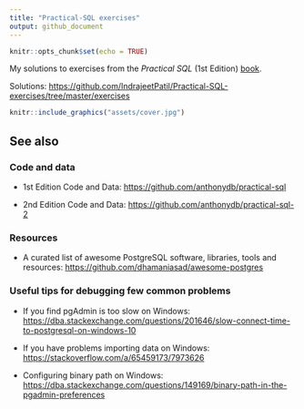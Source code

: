 ```yaml
---
title: "Practical-SQL exercises"
output: github_document
---
```


```r
knitr::opts_chunk$set(echo = TRUE)
```

My solutions to exercises from the _Practical SQL_ (1st Edition) [book](https://nostarch.com/practicalSQL).

Solutions: <https://github.com/IndrajeetPatil/Practical-SQL-exercises/tree/master/exercises>

```r
knitr::include_graphics("assets/cover.jpg")
```

## See also

### Code and data

- 1st Edition Code and Data: <https://github.com/anthonydb/practical-sql>

- 2nd Edition Code and Data: <https://github.com/anthonydb/practical-sql-2>

### Resources

- A curated list of awesome PostgreSQL software, libraries, tools and resources: <https://github.com/dhamaniasad/awesome-postgres>

### Useful tips for debugging few common problems

- If you find pgAdmin is too slow on Windows: <https://dba.stackexchange.com/questions/201646/slow-connect-time-to-postgresql-on-windows-10>

- If you have problems importing data on Windows: <https://stackoverflow.com/a/65459173/7973626>

- Configuring binary path on Windows: <https://dba.stackexchange.com/questions/149169/binary-path-in-the-pgadmin-preferences>
